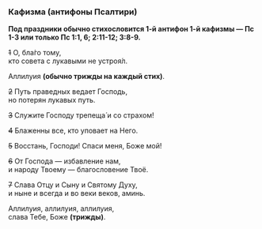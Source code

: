 ### Кафизма (антифоны Псалтири)

**Под праздники обычно стихословится 1-й антифон 1-й кафизмы — Пс 1-3 или только Пс 1:1, 6; 2:11-12; 3:8-9.**

~~1~~ О, бла́го тому,  
кто совета с лукавыми не устроя́л.

Аллилуия **(обычно трижды на каждый стих)**.

~~2~~ Путь праведных ведает Господь,  
но потерян лукавых путь.

~~3~~ Cлужите Господу трепеща́ и со страхом!

~~4~~ Блаженны все, кто уповает на Него.

~~5~~ Восстань, Господи! Спаси меня, Боже мой!

~~6~~ От Господа — избавление нам,  
и народу Твоему — благословение Твоё.

~~7~~ Слава Отцу и Сыну и Святому Духу,  
и ныне и всегда и во веки веков, аминь.

Аллилуия, аллилуия, аллилуия,  
слава Тебе, Боже **(трижды)**.

